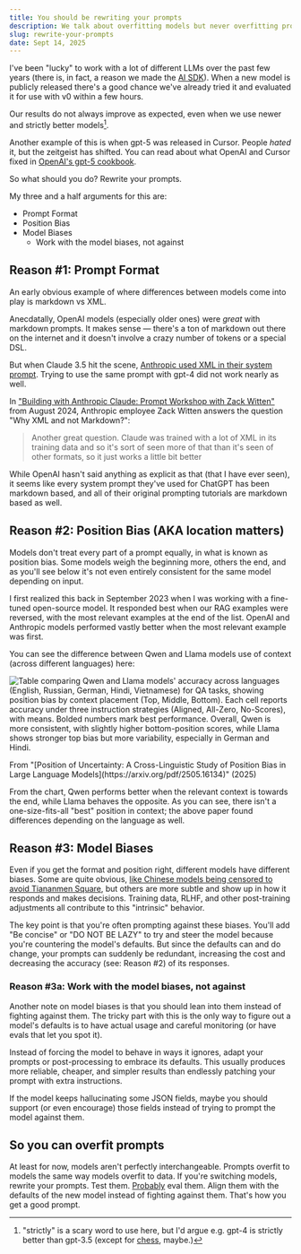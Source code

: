 ```yaml
---
title: You should be rewriting your prompts
description: We talk about overfitting models but never overfitting prompts to models
slug: rewrite-your-prompts
date: Sept 14, 2025
---
```


I've been "lucky" to work with a lot of different LLMs over the past few years (there is, in fact, a reason we made the [AI SDK](https://ai-sdk.dev/)).
When a new model is publicly released there's a good chance we've already tried it and evaluated it for use with v0 within a few hours.

Our results do not always improve as expected, even when we use newer and strictly better models[^1].

Another example of this is when gpt-5 was released in Cursor. People _hated_ it, but the zeitgeist has shifted.
You can read about what OpenAI and Cursor fixed in [OpenAI's gpt-5 cookbook](https://cookbook.openai.com/examples/gpt-5/gpt-5_prompting_guide?utm_source=chatgpt.com#collaborative-coding-in-production-cursors-gpt-5-prompt-tuning).

So what should you do? Rewrite your prompts.

My three and a half arguments for this are:

- Prompt Format
- Position Bias
- Model Biases
  - Work with the model biases, not against

## Reason #1: Prompt Format

An early obvious example of where differences between models come into play is markdown vs XML.

Anecdatally, OpenAI models (especially older ones) were _great_ with markdown prompts. It makes sense &mdash; there's a ton of markdown out there on the internet and it doesn't involve a crazy number of tokens or a special DSL.

But when Claude 3.5 hit the scene, [Anthropic used XML in their system prompt](https://docs.anthropic.com/en/release-notes/system-prompts#claude-sonnet-3-5).
Trying to use the same prompt with gpt-4 did not work nearly as well.

In ["Building with Anthropic Claude: Prompt Workshop with Zack Witten"](https://www.youtube.com/watch?v=hkhDdcM5V94) from August 2024, Anthropic employee Zack Witten answers the question "Why XML and not Markdown?":

> Another great question. Claude was trained with a lot of XML in its training data and so it's sort of seen more of that than it's seen of other formats, so it just works a little bit better

While OpenAI hasn't said anything as explicit as that (that I have ever seen), it seems like every system prompt they've used for ChatGPT has been markdown based, and all of their original prompting tutorials are markdown based as well.

## Reason #2: Position Bias (AKA location matters)

Models don't treat every part of a prompt equally, in what is known as position bias. Some models weigh the beginning more, others the end, and as you'll see below it's not even entirely consistent for the same model depending on input.

I first realized this back in September 2023 when I was working with a fine-tuned open-source model.
It responded best when our RAG examples were reversed, with the most relevant examples at the end of the list. OpenAI and Anthropic models performed vastly better when the most relevant example was first.

You can see the difference between Qwen and Llama models use of context (across different languages) here:

![Table comparing Qwen and Llama models' accuracy across languages (English, Russian, German, Hindi, Vietnamese) for QA tasks, showing position bias by context placement (Top, Middle, Bottom). Each cell reports accuracy under three instruction strategies (Aligned, All-Zero, No-Scores), with means. Bolded numbers mark best performance. Overall, Qwen is more consistent, with slightly higher bottom-position scores, while Llama shows stronger top bias but more variability, especially in German and Hindi.](/blog/prompts/qwen-llama.png)

<figcaption>
  From "[Position of Uncertainty: A Cross-Linguistic Study of Position Bias in
  Large Language Models](https://arxiv.org/pdf/2505.16134)" (2025)
</figcaption>

From the chart, Qwen performs better when the relevant context is towards the end, while Llama behaves the opposite.
As you can see, there isn't a one-size-fits-all "best" position in context; the above paper found differences depending on the language as well.

## Reason #3: Model Biases

Even if you get the format and position right, different models have different biases.
Some are quite obvious, [like Chinese models being censored to avoid Tiananmen Square](https://www.abc.net.au/news/2025-06-04/beijing-ai-and-censors-erase-tiananmen-square-massacre/105370772), but others are more subtle and show up in how it responds and makes decisions.
Training data, RLHF, and other post-training adjustments all contribute to this "intrinsic" behavior.

The key point is that you're often prompting against these biases.
You'll add "Be concise" or "DO NOT BE LAZY" to try and steer the model because you're countering the model's defaults. But since the defaults can and do change,
your prompts can suddenly be redundant, increasing the cost and decreasing the accuracy (see: Reason #2) of its responses.

### Reason #3a: Work with the model biases, not against

Another note on model biases is that you should lean into them instead of fighting against them.
The tricky part with this is the only way to figure out a model's defaults is to have actual usage and careful monitoring (or have evals that let you spot it).

Instead of forcing the model to behave in ways it ignores,
adapt your prompts or post-processing to embrace its defaults. This usually produces more reliable, cheaper, and simpler results than endlessly patching your prompt with extra instructions.

If the model keeps hallucinating some JSON fields, maybe you should support (or even encourage) those fields instead of trying to prompt the model against them.

## So you can overfit prompts

At least for now, models aren't perfectly interchangeable. Prompts overfit to models the same way models overfit to data.
If you're switching models, rewrite your prompts. Test them. [Probably](https://x.com/swyx/status/1963725773355057249) eval them. Align them with the defaults of the new model instead of fighting against them.
That's how you get a good prompt.

[^1]: "strictly" is a scary word to use here, but I'd argue e.g. gpt-4 is strictly better than gpt-3.5 (except for [chess](https://dynomight.net/chess/), maybe.)
